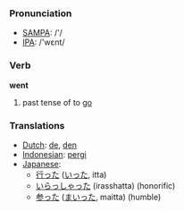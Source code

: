 === Pronunciation ===
*[[w:SAMPA|SAMPA]]: /'/
*[[w:IPA|IPA]]: /'wεnt/

=== Verb ===

'''went'''

# past tense of to [[go]]

=== Translations ===
*[[Dutch]]: [[de]], [[den]]
*[[Indonesian]]: [[pergi]]
*[[Japanese]]: 
** [[行った]] ([[いった]], itta)
** [[いらっしゃった]] (irasshatta) (honorific)
** [[参った]] ([[まいった]], maitta) (humble)